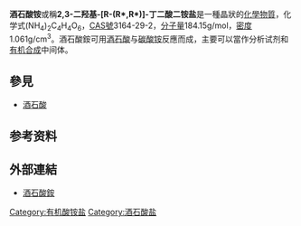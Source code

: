 {{Chembox
|CustomizedImage= [[File:NH4+.svg|50px]][[File:Tartrat.svg|200px]][[File:NH4+.svg|50px]]
|Section1={{Chembox Identifiers
| CASNo= 3164-29-2
| EC-number= 221-618-9
| PubChem         = 2724224
| ChemSpider      = 17459
|SMILES=[NH4+].[NH4+].[O-]C(=O)C(O)C(O)C(O)[O-]
}}
|Section2={{Chembox Properties
| Appearance= 无色到白色的无臭固体<ref name="GESTIS" />
|C=4|H=12|N=2|O=6
| Density= 1.60 g·cm<sup>−3</sup><ref name="GESTIS" />
| MeltingPt= 215–260 °C（分解）<ref name="GESTIS" />
|Solubility=439 g·l<sup>−1</sup><ref name="GESTIS">{{GESTIS|ZVG=114323|CAS=3164-29-2|Name=Ammoniumtartrat|Abruf=2020-03-11}}</ref>
}}
}}
'''酒石酸铵'''或稱'''2,3-二羟基-[R-(R*,R*)]-丁二酸二铵盐'''是一種晶狀的[[化學物質|化學物質]]，化学式(NH<sub>4</sub>)<sub>2</sub>C<sub>4</sub>H<sub>4</sub>O<sub>6</sub>，[[CAS號|CAS號]]3164-29-2，[[分子量|分子量]]184.15g/mol，[[密度|密度]]1.061g/cm<sup>3</sup>。酒石酸銨可用[[酒石酸|酒石酸]]与[[碳酸铵|碳酸铵]]反應而成，主要可以當作分析试剂和[[有机合成|有机合成]]中间体。

==參見==
*[[酒石酸|酒石酸]]

==参考资料==
{{reflist}}
{{铵化合物}}

==外部連結==
*[http://www.chemyq.com/xz/xz1/5064ueslt.htm 酒石酸銨] {{Wayback|url=http://www.chemyq.com/xz/xz1/5064ueslt.htm |date=20200218035838 }}

{{無機化合物小作品}}
[[Category:有机酸铵盐|Category:有机酸铵盐]]
[[Category:酒石酸盐|Category:酒石酸盐]]